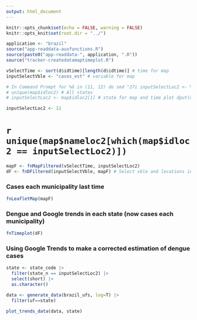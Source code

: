 ```yaml
---
output: html_document
---
```


```r
knitr::opts_chunk$set(echo = FALSE, warning = FALSE)
knitr::opts_knit$set(root.dir = "../")
```

```r
application <- "brazil"
source("app-readdata-auxfunctions.R")
source(paste0("app-readdata-", application, ".R"))
source("tracker-createdatamaptimeplot.R")

```


```r
vSelectTime <- sort(d$idtime)[length(d$idtime)] # time for map
inputSelectVble <- "casos_est" # variable for map

# In Command Prompt for %G in (11, 12) do sed "27i inputSelectLoc2 <- %G"  C:\dengue-tracker\dengue-report-base.Rmd >  C:\dengue-tracker\dengue-report-%G.Rmd
# unique(map$idloc2) # All states
# inputSelectLoc2 <- map$idloc2[1] # state for map and time plot dput(unique(map$idloc2))

inputSelectLoc2 <- 11
```

# `r unique(map$nameloc2[which(map$idloc2 == inputSelectLoc2)])`

```r
mapF <- fnMapFiltered(vSelectTime, inputSelectLoc2)
dF <- fnDFiltered(inputSelectVble, mapF) # Select vble and locations in mapF (in state)
```

### Cases each municipality last time

```r
fnLeafletMap(mapF)
```

### Dengue and Google trends in each state (now cases each municipality)

```r
fnTimeplot(dF)
```

### Using Google Trends to make a corrected estimation of dengue cases

```r
state <- state_code |>
  filter(state_n == inputSelectLoc2) |>
  select(short) |>
  as.character()

data <- generate_data(brazil_ufs, log=T) |>
  filter(uf==state)

plot_trends_data(data, state)
```

